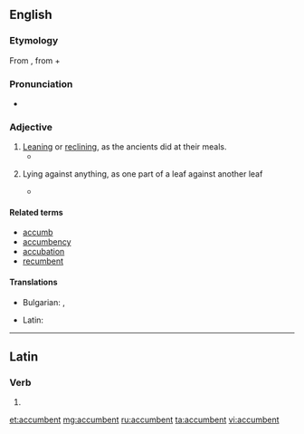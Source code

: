 ==English==

===Etymology===
From {{etyl|la|en}} {{term|accumbo|accumbō|recline|lang=la}}, from {{term|ad||to|lang=la}} + {{term|cumbo|cumbō|recline|lang=la}}

===Pronunciation===
*{{a|US}} {{IPA|/ə.ˈkʌm.bənt/}}

===Adjective===
{{en-adj}}

# [[leaning|Leaning]] or [[reclining]], as the ancients did at their meals.
#* {{quote-book|title=Giammaria Mosca called Padovano: a Renaissance sculptor in Italy and Poland|page=136|author=Anne Markham Schulz|year=1998|isbn=9780271016740|url=http://books.google.com/books?id=vSA5ec5eBGUC|passage=Together his '''accumbent''' pose and closed eyes denoted sleep, as an alternative to death, which the stiff, recumbent pose of previous effigies had embodied.}}
# {{context|botany|lang=en}} Lying against anything, as one part of a leaf against another leaf
#* {{quote-book|title=British phænogamous botany|volume=5|author=William Baxter|year=1840|url=http://books.google.com/books?id=hxUAAAAAQAAJ|passage=Distinguished from other genera, with '''accumbent''' cotyledons, in the same class and order, by the entire, nearly equal ''petals''; and the dehiscent, nearly entirely ''pouch'', of 2, 1- or many-seeded cells, a broad dissepiment (septum), and nearly flat valves.}}

====Related terms====
* [[accumb]]
* [[accumbency]]
* [[accubation]]
* [[recumbent]]

====Translations====
{{trans-top|leaning or reclining}}
* Bulgarian: {{t+|bg|легнал}}, {{t+|bg|лежащ}}
{{trans-mid}}
* Latin: {{t-|la|accumbens}}
{{trans-bottom}}

----

==Latin==

===Verb===
{{la-verb-form|accumbent}}

# {{conjugation of|accumbo|accumbō|3|p|fut|act|ind|lang=la}}

[[et:accumbent]]
[[mg:accumbent]]
[[ru:accumbent]]
[[ta:accumbent]]
[[vi:accumbent]]